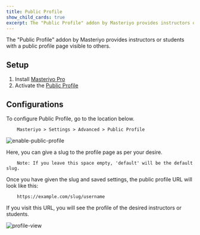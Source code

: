 ```yaml
---
title: Public Profile
show_child_cards: true
excerpt: The "Public Profile" addon by Masteriyo provides instructors or students with a public profile page visible to others.
---
```


The "Public Profile" addon by Masteriyo provides instructors or students with a public profile page visible to others.

## Setup

1. Install [Masteriyo Pro](https://docs.masteriyo.com/getting-started/installation#installing-masteriyo-lms-pro-version)
2. Activate the [Public Profile](https://woo.com/products/woocommerce-subscriptions/)

## Configurations

To configure Public Profile, go to the location below.

        Masteriyo > Settings > Advanced > Public Profile

![enable-public-profile](https://github.com/Masteriyo/masteriyo-docs/assets/75772539/59eec6b6-2fd3-4954-9712-27e3860c6942)

Here, you can give a slug to the profile page as per your desire.

        Note: If you leave this space empty, 'default' will be the default slug.

Once you have given the slug and saved settings, the public profile URL will look like this:

        https://example.com/slug/username

If you visit this URL, you will see the profile of the desired instructors or students.

![profile-view](https://github.com/Masteriyo/masteriyo-docs/assets/75772539/03937ca5-e015-4a68-89c8-6fd304a01df3)
